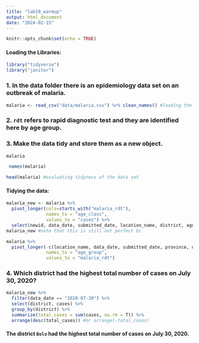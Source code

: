 ```yaml
---
title: "lab10_warmup"
output: html_document
date: "2024-02-15"
---
```


```r
knitr::opts_chunk$set(echo = TRUE)
```

#### Loading the Libraries:    

```r
library("tidyverse")
library("janitor")
```

### 1. In the data folder there is an epidemiology data set on an outbreak of malaria.    

```r
malaria <- read_csv("data/malaria.csv") %>% clean_names() #loading the data
```

### 2. `rdt` refers to rapid diagnostic test and they are identified here by age group.    

### 3. Make the data tidy and store them as a new object.      

```r
malaria
```

```r
 names(malaria)
```

```r
head(malaria) #evaluating tidyness of the data set
```

#### Tidying the data:    

```r
malaria_new <- malaria %>% 
  pivot_longer(cols=starts_with("malaria_rdt"),
               names_to = "age_class",
               values_to = "cases") %>% 
  select(newid, data_date, submitted_date, location_name, district, age_class, cases) 
malaria_new #note that this is still not perfect bc
```

```r
malaria %>% 
  pivot_longer(-c(location_name, data_date, submitted_date, province, district, malaria_tot, newid),
               names_to = "age_group",
               values_to = "malaria_rdt")
```


### 4. Which district had the highest total number of cases on July 30, 2020?      

```r
malaria_new %>% 
  filter(data_date == "2020-07-30") %>% 
  select(district, cases) %>% 
  group_by(district) %>% 
  summarize(total_cases = sum(cases, na.rm = T)) %>% 
  arrange(desc(total_cases)) #or arrange(-total_cases)
```

#### The district `Bolo` had the highest total number of cases on July 30, 2020.   
